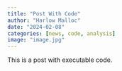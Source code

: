 ```yaml
---
title: "Post With Code"
author: "Harlow Malloc"
date: "2024-02-08"
categories: [news, code, analysis]
image: "image.jpg"
---
```


This is a post with executable code.
